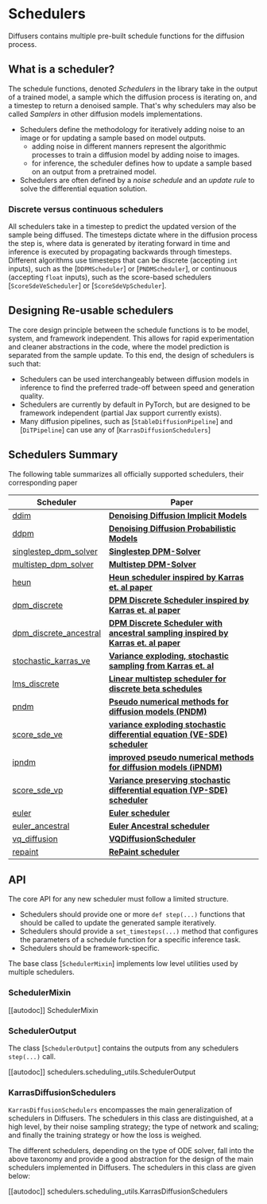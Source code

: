 <!--Copyright 2022 The HuggingFace Team. All rights reserved.

Licensed under the Apache License, Version 2.0 (the "License"); you may not use this file except in compliance with
the License. You may obtain a copy of the License at

http://www.apache.org/licenses/LICENSE-2.0

Unless required by applicable law or agreed to in writing, software distributed under the License is distributed on
an "AS IS" BASIS, WITHOUT WARRANTIES OR CONDITIONS OF ANY KIND, either express or implied. See the License for the
specific language governing permissions and limitations under the License.
-->

# Schedulers

Diffusers contains multiple pre-built schedule functions for the diffusion process.

## What is a scheduler?

The schedule functions, denoted *Schedulers* in the library take in the output of a trained model, a sample which the diffusion process is iterating on, and a timestep to return a denoised sample. That's why schedulers may also be called *Samplers* in other diffusion models implementations.

- Schedulers define the methodology for iteratively adding noise to an image or for updating a sample based on model outputs.
    - adding noise in different manners represent the algorithmic processes to train a diffusion model by adding noise to images.
    - for inference, the scheduler defines how to update a sample based on an output from a pretrained model.
- Schedulers are often defined by a *noise schedule* and an *update rule* to solve the differential equation solution.

### Discrete versus continuous schedulers

All schedulers take in a timestep to predict the updated version of the sample being diffused.
The timesteps dictate where in the diffusion process the step is, where data is generated by iterating forward in time and inference is executed by propagating backwards through timesteps.
Different algorithms use timesteps that can be discrete (accepting `int` inputs), such as the [`DDPMScheduler`] or [`PNDMScheduler`], or continuous (accepting `float` inputs), such as the score-based schedulers [`ScoreSdeVeScheduler`] or [`ScoreSdeVpScheduler`].

## Designing Re-usable schedulers

The core design principle between the schedule functions is to be model, system, and framework independent.
This allows for rapid experimentation and cleaner abstractions in the code, where the model prediction is separated from the sample update.
To this end, the design of schedulers is such that:

- Schedulers can be used interchangeably between diffusion models in inference to find the preferred trade-off between speed and generation quality.
- Schedulers are currently by default in PyTorch, but are designed to be framework independent (partial Jax support currently exists).
- Many diffusion pipelines, such as [`StableDiffusionPipeline`] and [`DiTPipeline`] can use any of [`KarrasDiffusionSchedulers`]

## Schedulers Summary

The following table summarizes all officially supported schedulers, their corresponding paper


| Scheduler | Paper |
|---|---|
| [ddim](./ddim) | [**Denoising Diffusion Implicit Models**](https://arxiv.org/abs/2010.02502) |
| [ddpm](./ddpm) | [**Denoising Diffusion Probabilistic Models**](https://arxiv.org/abs/2006.11239) |
| [singlestep_dpm_solver](./singlestep_dpm_solver) | [**Singlestep DPM-Solver**](https://arxiv.org/abs/2206.00927) |
| [multistep_dpm_solver](./multistep_dpm_solver) | [**Multistep DPM-Solver**](https://arxiv.org/abs/2206.00927) |
| [heun](./heun) | [**Heun scheduler inspired by Karras et. al paper**](https://arxiv.org/abs/2206.00364) |
| [dpm_discrete](./dpm_discrete) | [**DPM Discrete Scheduler inspired by Karras et. al paper**](https://arxiv.org/abs/2206.00364) |
| [dpm_discrete_ancestral](./dpm_discrete_ancestral) | [**DPM Discrete Scheduler with ancestral sampling inspired by Karras et. al paper**](https://arxiv.org/abs/2206.00364) |
| [stochastic_karras_ve](./stochastic_karras_ve) | [**Variance exploding, stochastic sampling from Karras et. al**](https://arxiv.org/abs/2206.00364) |
| [lms_discrete](./lms_discrete) | [**Linear multistep scheduler for discrete beta schedules**](https://arxiv.org/abs/2206.00364) |
| [pndm](./pndm) | [**Pseudo numerical methods for diffusion models (PNDM)**](https://github.com/crowsonkb/k-diffusion/blob/481677d114f6ea445aa009cf5bd7a9cdee909e47/k_diffusion/sampling.py#L181) |
| [score_sde_ve](./score_sde_ve) | [**variance exploding stochastic differential equation (VE-SDE) scheduler**](https://arxiv.org/abs/2011.13456) |
| [ipndm](./ipndm) | [**improved pseudo numerical methods for diffusion models (iPNDM)**](https://github.com/crowsonkb/v-diffusion-pytorch/blob/987f8985e38208345c1959b0ea767a625831cc9b/diffusion/sampling.py#L296) |
| [score_sde_vp](./score_sde_vp) | [**Variance preserving stochastic differential equation (VP-SDE) scheduler**](https://arxiv.org/abs/2011.13456) |
| [euler](./euler) | [**Euler scheduler**](https://arxiv.org/abs/2206.00364) |
| [euler_ancestral](./euler_ancestral) | [**Euler Ancestral scheduler**](https://github.com/crowsonkb/k-diffusion/blob/481677d114f6ea445aa009cf5bd7a9cdee909e47/k_diffusion/sampling.py#L72) |
| [vq_diffusion](./vq_diffusion) | [**VQDiffusionScheduler**](https://arxiv.org/abs/2111.14822) |
| [repaint](./repaint) | [**RePaint scheduler**](https://arxiv.org/abs/2201.09865) |

## API

The core API for any new scheduler must follow a limited structure.
- Schedulers should provide one or more `def step(...)` functions that should be called to update the generated sample iteratively.
- Schedulers should provide a `set_timesteps(...)` method that configures the parameters of a schedule function for a specific inference task.
- Schedulers should be framework-specific.

The base class [`SchedulerMixin`] implements low level utilities used by multiple schedulers.

### SchedulerMixin
[[autodoc]] SchedulerMixin

### SchedulerOutput
The class [`SchedulerOutput`] contains the outputs from any schedulers `step(...)` call.

[[autodoc]] schedulers.scheduling_utils.SchedulerOutput

### KarrasDiffusionSchedulers

`KarrasDiffusionSchedulers` encompasses the main generalization of schedulers in Diffusers. The schedulers in this class are distinguished, at a high level, by their noise sampling strategy; the type of network and scaling; and finally the training strategy or how the loss is weighed.

The different schedulers, depending on the type of ODE solver, fall into the above taxonomy and provide a good abstraction for the design of the main schedulers implemented in Diffusers. The schedulers in this class are given below:

[[autodoc]] schedulers.scheduling_utils.KarrasDiffusionSchedulers

